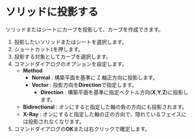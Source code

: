 
# ソリッドに投影する

ソリッドまたはシートにカーブを投影して、カーブを作成できます。

<KinouGaiyou shortcut="I" command="Project Curve" button="コマンドバー右" />

1. 投影したいソリッドまたはシートを選択します。
2. ショートカット`I`を押します。
3. 投影する対象としてカーブを選択します。
4. コマンドダイアログのオプションを設定します。
   - **Method**
     - **Normal** : 構築平面を基準に Z 軸正方向に投影します。
     - **Vector** : 投影方向を**Direction**で指定します。
       - **Direction** : 構築平面を基準に指定ベクトル方向(**X**,**Y**,**Z**)に投影します。
   - **Bidirectional** : オンにすると指定した軸の負の方向にも投影されます。
   - **X-Ray** : オンにすると指定した軸の正の方向で、隠れているフェイスには投影されなくなります。
5. コマンドダイアログの**OK**または右クリックで確定します。

